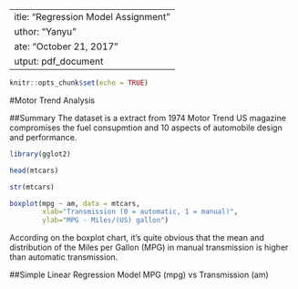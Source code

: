  ---
title: "Regression Model Assignment"
author: "Yanyu"
date: "October 21, 2017"
output: pdf_document
---

```r
knitr::opts_chunk$set(echo = TRUE)
```

#Motor Trend Analysis

##Summary
The dataset is a extract from 1974 Motor Trend US magazine compromises the fuel consupmtion and 10 aspects of automobile design and performance. 

```r
library(gglot2)

head(mtcars)
```

```r
str(mtcars)
```

```r
boxplot(mpg ~ am, data = mtcars,  
        xlab="Transmission (0 = automatic, 1 = manual)",  
        ylab="MPG - Miles/(US) gallon")
```

According on the boxplot chart, it's quite obvious that the mean and distribution of the Miles per Gallon (MPG) in manual transmission is higher than automatic transmission.


##Simple Linear Regression Model
MPG (mpg) vs Transmission (am) 










